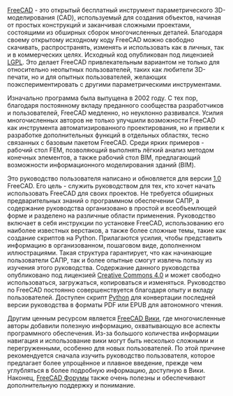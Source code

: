 <languages/>

{{Docnav/ru
| 
|[[Manual:What is FreeCAD/ru|Руководство:Что такое FreeCAD]]
|[[Manual:Introduction/ru|Начало руководства]]
|IconC = Crystal_Clear_manual.png
}}

{{Manual:TOC}}

[https://www.freecad.org FreeCAD] - это открытый бесплатный инструмент параметрического 3D-моделирования (CAD), используемый для создания объектов, начиная от простых конструкций и заканчивая сложными проектами, состоящими из обширных сборок многочисленных деталей. Благодаря своему открытому исходному коду FreeCAD можно свободно скачивать, распространять, изменять и использовать как в личных, так и в коммерческих целях. Исходный код опубликован под лицензией [https://en.wikipedia.org/wiki/GNU_Lesser_General_Public_License LGPL]. Это делает FreeCAD привлекательным вариантом не только для относительно неопытных пользователей, таких как любители 3D-печати, но и для опытных пользователей, желающих поэкспериментировать с другими параметрическими инструментами.

Изначально программа была выпущена в 2002 году. С тех пор, благодаря постоянному вкладу преданного сообщества разработчиков и пользователей, FreeCAD медленно, но неуклонно развивался. Усилия многочисленных авторов не только улучшили возможности FreeCAD как инструмента автоматизированного проектирования, но и привели к разработке дополнительных функций в отдельных областях, тесно связанных с базовым пакетом FreeCAD. Среди ярких примеров - рабочий стол FEM, позволяющий выполнять лёгкий анализ методом конечных элементов, а также рабочий стол BIM, предлагающий возможности информационного моделирования зданий (BIM).

Это руководство пользователя написано и обновляется для версии [[Release_notes_1.0/ru|1.0]] FreeCAD. Его цель - служить руководством для тех, кто хочет начать использовать FreeCAD для своих проектов. Не требуется обширных предварительных знаний о программном обеспечении САПР, а содержание руководства организовано в простой и всеобъемлющей форме и разделено на различные области применения. Руководство включает в себя инструкции по установке FreeCAD, использованию его наиболее известных верстаков, а также более сложные темы, такие как создание скриптов на Python. Прилагаются усилия, чтобы представить информацию в организованном, пошаговом виде, дополненном иллюстрациями. Такая структура гарантирует, что как начинающие пользователи САПР, так и более опытные смогут извлечь пользу из изучения этого руководства. Содержание данного руководства опубликовано под лицензией [http://creativecommons.org/licenses/by/4.0/ Creative Commons 4.0] и может свободно использоваться, загружаться, копироваться и изменяться. Руководство по FreeCAD постоянно совершенствуется благодаря опыту и вкладу пользователей. Доступен скрипт [https://wiki.freecad.org/FreeCAD_manual_converter Python] для конвертации последней версии руководства в форматы PDF или EPUB для автономного чтения. 

Другим ценным ресурсом является [[Main_Page/ru|FreeCAD Вики]], где многочисленные авторы добавили полезную информацию, охватывающую все аспекты программного обеспечения. Из-за большого количества информации навигация и использование вики могут быть несколько сложными и перегруженными, особенно для новых пользователей. По этой причине рекомендуется сначала изучить руководство пользователя, которое предлагает более упрощённое и плавное введение, прежде чем углубляться в более подробную информацию, доступную в Вики. Наконец, [https://forum.freecad.org/ FreeCAD Форумы] также очень полезны и обеспечивают дополнительную поддержку и понимание.



{{Docnav/ru
| 
|[[Manual:What is FreeCAD/ru|Руководство:Что такое FreeCAD]]
|[[Manual:Introduction/ru|Начало руководства]]
|IconC = Crystal_Clear_manual.png
}}